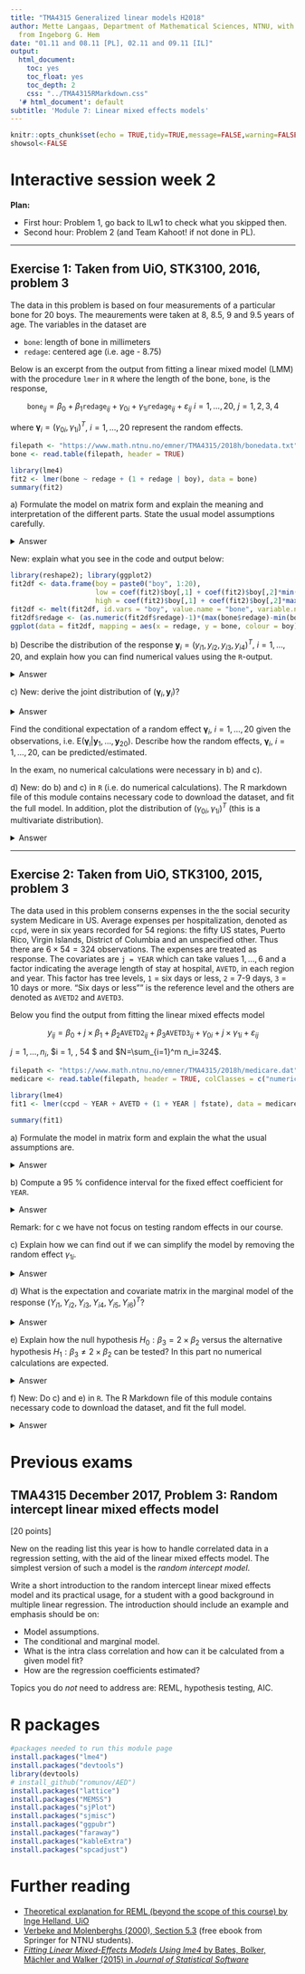 ```yaml
---
title: "TMA4315 Generalized linear models H2018"
author: Mette Langaas, Department of Mathematical Sciences, NTNU, with contibutions
  from Ingeborg G. Hem
date: "01.11 and 08.11 [PL], 02.11 and 09.11 [IL]"
output:
  html_document:
    toc: yes
    toc_float: yes
    toc_depth: 2
    css: "../TMA4315RMarkdown.css"
  '# html_document': default
subtitle: 'Module 7: Linear mixed effects models'
---
```


```r
knitr::opts_chunk$set(echo = TRUE,tidy=TRUE,message=FALSE,warning=FALSE,results="hold")
showsol<-FALSE
```


# <a id="interactivew2">Interactive session week 2 </a>

**Plan:**

* First hour: Problem 1, go back to ILw1 to check what you skipped then.
* Second hour: Problem 2 (and Team Kahoot! if not done in PL).

---

## Exercise 1: Taken from UiO, STK3100, 2016, problem 3

The data in this problem is based on four measurements of a particular bone for 20 boys. The meaurements were taken at 8, 8.5, 9 and 9.5 years of age. The variables in the dataset are

* `bone`: length of bone in millimeters
* `redage`: centered age (i.e. age - 8.75)

Below is an excerpt from the output from fitting a linear mixed model (LMM) with the procedure `lmer` in `R` where the length of the bone, `bone`, is the response,

$$ \texttt{bone}_{ij} = \beta_0 + \beta_1 \texttt{redage}_{ij} + \gamma_{0i} + \gamma_{1i}\texttt{redage}_{ij} + \varepsilon_{ij} \ i = 1, \dots, 20, \ j = 1,2,3,4 $$

where $\mathbf{ {\boldsymbol \gamma}}_i = (\gamma_{0i}, \gamma_{1i})^T$, $i = 1, \dots, 20$ represent the random effects.

```r
filepath <- "https://www.math.ntnu.no/emner/TMA4315/2018h/bonedata.txt"
bone <- read.table(filepath, header = TRUE)

library(lme4)
fit2 <- lmer(bone ~ redage + (1 + redage | boy), data = bone)
summary(fit2)
```


<span class="question">a) Formulate the model on matrix form and explain the meaning and interpretation of the different parts. State the usual model assumptions carefully.</span>

<details><summary>Answer</summary>
Define 

$$ \mathbf{y}_i = \begin{pmatrix} y_{i1} \\ y_{i2} \\ y_{i3} \\ y_{i4} \end{pmatrix} = \begin{pmatrix} \texttt{bone}_{i1} \\ \texttt{bone}_{i2} \\ \texttt{bone}_{i3} \\ \texttt{bone}_{i4} \\ \end{pmatrix}, \ X_i = \begin{pmatrix} 1 & \texttt{redage}_{i1} \\ 1 & \texttt{redage}_{i2} \\ 1 & \texttt{redage}_{i3} \\ 1 & \texttt{redage}_{i4} \\ \end{pmatrix}, \ \pmb{\beta} = \begin{pmatrix} \beta_0 \\ \beta_1 \end{pmatrix}, \ U_i = X_i, \ \pmb{\gamma}_i = \begin{pmatrix} \gamma_{0i} \\ \gamma_{1i} \end{pmatrix}, \ \varepsilon_i = \begin{pmatrix} \varepsilon_{i1} \\ \varepsilon_{i2} \\ \varepsilon_{i3} \\ \varepsilon_{i4} \\ \end{pmatrix} $$

$\mathbf{y}_i$ is the response for person $i$, $X_i$ is the design matrix for the fixed part, $U_i$ for the random part. We get the model on matrix form:

$$\mathbf{y}_i = X_i \begin{pmatrix} \beta_0 \\ \beta_1 \end{pmatrix} + U_i \begin{pmatrix} \gamma_{0i} \\ \gamma_{1i} \end{pmatrix} + \varepsilon_i$$

The fitted values are in this model 20 non-parallel lines (as we have both random intercept *and* random slope).

```r

library(reshape2); library(ggplot2)

fit2df <- data.frame(boy = paste0("boy", 1:20),
                     low = coef(fit2)$boy[,1] + coef(fit2)$boy[,2]*min(bone$redage),
                     high = coef(fit2)$boy[,1] + coef(fit2)$boy[,2]*max(bone$redage))
fit2df <- melt(fit2df, id.vars = "boy", value.name = "bone", variable.name = "redage")
fit2df$redage <- (as.numeric(fit2df$redage)-1)*(max(bone$redage)-min(bone$redage)) + min(bone$redage)
ggplot(data = fit2df, mapping = aes(x = redage, y = bone, colour = boy)) + geom_line()

```


Such model is appropriate when it is the distribution of the intercepts and slopes which is of primary interest, not the intercept and slope for particular units.

The model assumptions are that the random vectors $\pmb{\gamma}_i$ and $\varepsilon_i$ are independent and multivariate normal with expectation zero:

$$ \pmb{\gamma}_i \sim N_q(0, \mathbf{Q}) = N_q \left(\begin{pmatrix} 0 \\ 0 \end{pmatrix}, \begin{pmatrix} \tau_0^2 & \tau_{01} \\ \tau_{10} & \tau_1^2 \end{pmatrix} \right) $$

$$\varepsilon_i \sim N(0, \Sigma_i) $$

where $\Sigma_i$ can be general, but is often on the form $\sigma^2I$ where $I$ is the identity matrix.
</details>

New: explain what you see in the code and output below:

```r
library(reshape2); library(ggplot2)
fit2df <- data.frame(boy = paste0("boy", 1:20),
                     low = coef(fit2)$boy[,1] + coef(fit2)$boy[,2]*min(bone$redage),
                     high = coef(fit2)$boy[,1] + coef(fit2)$boy[,2]*max(bone$redage))
fit2df <- melt(fit2df, id.vars = "boy", value.name = "bone", variable.name = "redage")
fit2df$redage <- (as.numeric(fit2df$redage)-1)*(max(bone$redage)-min(bone$redage)) + min(bone$redage)
ggplot(data = fit2df, mapping = aes(x = redage, y = bone, colour = boy)) + geom_line()
```

<span class="question">b) Describe the distribution of the response $\mathbf{y}_i = (y_{i1}, y_{i2}, y_{i3}, y_{i4})^T$, $i = 1, \dots, 20$, and explain how you can find numerical values using the `R`-output.</span>

<details><summary>Answer</summary>
Since $\mathbf{b}_i$ and $\varepsilon_i$ are independent and both are multivariate normal, $\mathbf{y}_i$ is also multivariate normal.

The expected value of $\mathbf{y}_i$ is E$(X_i\beta + U_i \pmb{\gamma}_i + \varepsilon_i) =$ E$(X_i\beta) + Z_i \cdot 0 + 0 = X_i\beta$. $X_i$ is the design matrix for person $i$.

As $\pmb{\gamma}_i$ and $\varepsilon_i$ are independent, the covariance matrix of the response is 

$$V_i = Cov(\mathbf{y}_i) = Cov(U_i \pmb{\gamma}_i) + Cov(\varepsilon_i) = U_i Cov(\pmb{\gamma}_i)U_i^T + Cov(\varepsilon_i) = U_i\mathbf{Q}U_i^T + \Sigma_i$$

$U_i = X_i$ is already defined and known, the values of $\hat{\beta}$ are known, $\hat{\Sigma_i}$ is $I_4$ times the residual variance (0.1794), and $\hat{\mathbf{Q}}$ is found by using the correlation of the random effects and their standard deviations under "Random effects" in the summary.

```r

X_i <- U_i <- matrix(c(1,1,1,1,-0.75,-0.25,0.25,0.75), ncol = 2)
beta <- matrix(fixef(fit2), ncol = 1)
Q <- matrix(summary(fit2)$varcor$boy, ncol = 2)
sigma_i <- sigma(fit2)^2*diag(4)

y_mean <- X_i %*% beta

y_cov <- U_i %*% Q %*% t(U_i) + sigma_i

```

</details>

<span class="question">c) New: derive the joint distribution of $(\pmb{\gamma}_i,\mathbf{y}_i)$?</span>

<details><summary>Answer</summary>
Since $\mathbf{y}_1, \dots, \mathbf{y}_{20}$ are independent and only $\mathbf{y}_i$ is correlated with $\pmb{\gamma}_i$, E$(\pmb{\gamma}_i | \mathbf{y}_1, \dots, \mathbf{y}_{20}) =$ E$(\pmb{\gamma}_i | \mathbf{y}_i)$.

But $(\pmb{\gamma}_i, \mathbf{y}_i)^T$ is multivariate normal with expectation $(0, X_i\beta)^T$ and covariance matrix

$$\begin{pmatrix} Q & QU_i^T \\ U_iQ & U_iQU_i^T + \Sigma_i \end{pmatrix}$$

Hence

$$E(\pmb{\gamma}_i | \mathbf{y}_i) = 0 + QU_i^T(U_iQU_i^T + \Sigma_i)^{-1}(\mathbf{Y}_i - X_i\beta) $$

and thus $\pmb{\gamma}_i$ is estimated by plugging the REML estimates into

$$\hat{Q}U_i^T(U_i\hat{Q}U_i^T + \hat{\Sigma}_i)^{-1}(\mathbf{Y}_i - X_i\hat{\beta})$$



</details>


Find the conditional expectation of a random effect $\pmb{\gamma}_i$, $i = 1, \dots, 20$ given the observations, i.e. E$(\pmb{\gamma}_i|\mathbf{y}_1, \dots, \mathbf{y}_{20})$. Describe how the random effects, $\pmb{\gamma}_i$, $i = 1, \dots, 20$, can be predicted/estimated.

In the exam, no numerical calculations were necessary in b) and c).

<span class="question">d) New: do b) and c) in `R` (i.e. do numerical calculations). The R markdown file of this module contains necessary code to download the dataset, and fit the full model. In addition, plot the distribution of $(\gamma_{0i}, \gamma_{1i})^T$ (this is a multivariate distribution).</span>

<details><summary>Answer</summary>

Part (b)

We need to (1) define X_i and U_i (the design matrices), (2) extract the parameters, $\boldsymbol{\hat{\beta}}$ and $Q$, (3) calculate the mean, and (4) calculate the covariance matrix:

```r

X_i <- U_i <- matrix(c(1,1,1,1,-0.75,-0.25,0.25,0.75), ncol = 2)
beta <- matrix(fixef(fit2), ncol = 1)
Q <- matrix(summary(fit2)$varcor$boy, ncol = 2)
sigma_i <- sigma(fit2)^2*diag(4)

(y_mean <- X_i %*% beta)

(y_cov <- U_i %*% Q %*% t(U_i) + sigma_i)

```

Part (c)

This is just (!) a line of code:

```r

# choosing i = 2
i <- 2
Y_i <- as.matrix(subset(bone, boy == i)$bone)


Q%*%t(U_i)%*%solve(U_i%*%Q%*%t(U_i) + sigma_i)%*%(Y_i - X_i%*%beta)
# can check and see if the estimate coincides with the estimate from lmer
ranef(fit2)$boy[which(row.names(ranef(fit2)$boy) == i),] # and it does

```

We can also plot the density:

```r

library(mvtnorm)
x1 <- seq(-6, 6, length.out = 100)
x2 <- seq(-3, 3, length.out = 100)
x <- expand.grid(x1,x2)
y <- dmvnorm(x, mean = c(0,0), sigma = Q)

df <- data.frame(x1 = x[,1], x2 = x[,2], y = y)

ggplot(data = df, aes(x = x1, y = x2)) + 
  geom_raster(aes(fill = y)) + scale_fill_gradientn(colours = terrain.colors(10)) +
  geom_contour(aes(z = y), color = "black") +
  geom_point(aes(x = 0, y = 0), pch = 4, col = "red", size = 3)


```

</details>

---

## Exercise 2: Taken from UiO, STK3100, 2015, problem 3

The data used in this problem conserns expenses in the the social security system Medicare in US. Average expenses per hospitalization, denoted as `ccpd`, were in six years recorded for 54 regions: the fifty US states, Puerto Rico, Virgin Islands, District of Columbia and an unspecified other. Thus there are $6\times54 = 324$ observations. The expenses are treated as response. The covariates are `j = YEAR` which can take values $1, \dots, 6$ and a factor indicating the average length of stay at hospital, `AVETD`, in each region and year. This factor has tree levels, `1` = six days or less, `2` = 7-9 days, `3` = 10 days or more. "Six days or less"" is the reference level and the others are denoted as `AVETD2` and `AVETD3`.

Below you find the output from fitting the linear mixed effects model

$$y_{ij} = \beta_0 + j \times \beta_1 + \beta_2 \texttt{AVETD2}_{ij} + \beta_3 \texttt{AVETD3}_{ij} + \gamma_{0i} + j \times \gamma_{1i} + \varepsilon_{ij} $$

$j = 1, \dots, n_i$, $i = 1, \dots, 54 $ and $N=\sum_{i=1}^m n_i=324$.


```r
filepath <- "https://www.math.ntnu.no/emner/TMA4315/2018h/medicare.dat"
medicare <- read.table(filepath, header = TRUE, colClasses = c("numeric", "numeric", "factor", "factor"))

library(lme4)
fit1 <- lmer(ccpd ~ YEAR + AVETD + (1 + YEAR | fstate), data = medicare)

summary(fit1)
```

<span class="question">a) Formulate the model in matrix form and explain the what the usual assumptions are.</span>

<details><summary>Answer</summary>
$$y_i = X_i\beta + U_i\gamma_i + \varepsilon_i, \ i = 1, \dots, 54 $$

where

$$X_i = \begin{pmatrix} 
  1 & 1 & \mathbf{1}_{AVETD \in \{7, 8, 9\}} & \mathbf{1}_{AVETD \in \{10, 11, \dots\}} \\
  1 & 2 & \mathbf{1}_{AVETD \in \{7, 8, 9\}} & \mathbf{1}_{AVETD \in \{10, 11, \dots\}} \\
  \vdots & \vdots & \vdots & \vdots \\
  1 & 6 & \mathbf{1}_{AVETD \in \{7, 8, 9\}} & \mathbf{1}_{AVETD \in \{10, 11, \dots\}} \\
\end{pmatrix}$$

and

$$U_i = \begin{pmatrix}
  1 & 1 \\
  1 & 2 \\
  \vdots & \vdots \\
  1 & 6
\end{pmatrix}$$

and has dimenstions $6 \times 4$ and $6 \times 2$, respectively. The indicator function $\mathbf{1}_A$ is defines as 1 when $A$ is true, and 0 else. The fixed effects parameters are collected in the $4 \times 1$ vector $\beta = (\beta_0, \beta_1, \beta_2, \beta_3)^T$, and the random effects in the $2 \times 1$ vector $\gamma_i = (\gamma_{0i}, \gamma_{1i})^T$, $i = 1, \dots, 54$. $\gamma_i$ is multinormal (2-dimensional) with expectation $(0,0)^T$ and covariance matrix $Q$, and is independent of the errors $\varepsilon_i = (\varepsilon_{i1}, \dots, \varepsilon_{i6}$ where all elements are $N(0, \sigma^2)$.

</details>


<span class="question">b) Compute a 95 % confidence interval for the fixed effect coefficient for `YEAR`.</span>

<details><summary>Answer</summary>
$$ \frac{\hat{\beta}_1-\beta_1}{\widehat{SD(\hat{\beta_1})}} \approx N(0, 1) $$

Hence, we get $706.04 \pm 1.96 \cdot 39.55 = [628.522, 783.558]$.

</details>

Remark: for c we have not focus on testing random effects in our course.

<span class="question">c) Explain how we can find out if we can simplify the model by removing the random effect $\gamma_{1i}$.</span>

<details><summary>Answer</summary>
A model not containing the random effect `YEAR` is a simplification of the covariance structure. This can be performed by fitting models containing `YEAR` and not containing `YEAR` and comparing the values of $-2 \log(L)$. But the approximating distribution is a linear combination of $\chi^2$-distributions, in this case $\frac{1}{2}\chi_1^2 + \frac{1}{2}\chi_2^2$. We can calculate the p-values for each distribution individually and then sum them and divide by 2. Note that with very small p-values we do not have these problems with incorrect p-values; we reject $H_0$ either way. *NOTE:* We ask about this so you are aware that we cannot blindly use p-values like in linear models, but the details with the $\chi^2$-distributions are outside the scope of the course.


</details>


<span class="question">d) What is the expectation and covariate matrix in the marginal model of the response $(Y_{i1}, Y_{i2}, Y_{i3}, Y_{i4}, Y_{i5}, Y_{i6})^T$?</span>

<details><summary>Answer</summary>
The covariance matrix of $y_i$ is Cov$(U_i\gamma_i + \varepsilon_i) = U_i Cov(\gamma_i)U_i^T + \sigma^2 I_6 = U_iQU_i^T + \sigma^2I_6$ which becomes

$$ \begin{pmatrix} 1 & 1 \\ 1 & 2 \\ \vdots & \vdots \\ 1 & 6 \\ \end{pmatrix} \begin{pmatrix} \tau_0^2 & \tau_{01} \\ \tau_{10} & \tau_1^2 \end{pmatrix} \begin{pmatrix} 1 & 1 & \cdots & 1 \\ 1 & 2 & \cdots & 6 \end{pmatrix} + \sigma^2I_6 $$

</details>


<span class="question">e) Explain how the null hypothesis $H_0: \beta_3 = 2\times\beta_2$ versus the alternative hypothesis $H_1: \beta_3 \neq 2\times\beta_2$ can be tested? In this part no numerical calculations are expected.</span>

<details><summary>Answer</summary>
The hypothesis implies a simplification of the fixed effect structure. This can be performed by fitting the model from part a) by maximum likelihood, and also the simplified model

$$ y_{ij} = \beta_0 + j \times \beta_1 + \beta_2(\texttt{AVETD2} + 2\texttt{AVETD3}) + \gamma_{0i} + j \times \gamma_{1i} + \varepsilon_{ij}, $$

$$ j = 1, \dots, 324, \ i = 1, \dots, 54 $$

also by maximum likelihood. Then you compare the values of $-2 \log(L)$. The approximating distribution is a $\chi_1^2$-distribution, since the hypothesis represents one restriction (i.e., restrictions on only one parameter, in this case $\beta_3$ (or $\beta_2$)).

A Wald test is also possible, with $d = 0$, $\beta = (\beta_1, \beta_2)^T$ and $C = (-2, 1)$, and the statistic is assumed $\chi_1^2$-distributed.


</details>


<span class="question">f) New: Do c) and e) in `R`. The R Markdown file of this module contains necessary code to download the dataset, and fit the full model.</span>



<details><summary>Answer</summary>
(c)

```r

# In R:
fit1h0 <- lmer(ccpd ~ YEAR + AVETD + (1 | fstate), data = medicare)
fit1h1 <- lmer(ccpd ~ YEAR + AVETD + (1 + YEAR | fstate), data = medicare)

cat("H0: ", -2*c(logLik(fit1h0)), ", H1: ", -2*c(logLik(fit1h1)), sep = "")

statistic <- -2*c(logLik(fit1h0)) + 2*c(logLik(fit1h1))

cat("Statistic = ", statistic, 
    ", p-value = 0.5*", pchisq(statistic, 1, lower.tail = FALSE), " + 0.5*", pchisq(statistic, 2, lower.tail = FALSE),
    " = ", 0.5*pchisq(statistic, 1, lower.tail = FALSE) + 0.5*pchisq(statistic, 2, lower.tail = FALSE), 
    sep = "")

```

(e)

```r

medicare$AVETD_H0 <- with(medicare, as.numeric(AVETD == 2) + 2*as.numeric(AVETD == 3))
fit1h0 <- lmer(ccpd ~ YEAR + AVETD_H0 + (1 + YEAR | fstate), data = medicare)
fit1h1 <- lmer(ccpd ~ YEAR + AVETD + (1 + YEAR | fstate), data = medicare)

anova(fit1h0, fit1h1) # default is to refit model(s) using ML, not REML

d <- 0
C <- c(-2, 1)
beta <- fixef(fit1)[3:4]
Sigma <- vcov(fit1)[3:4, 3:4]

wald <- as.numeric(t(C%*%beta-d)%*%solve(C%*%Sigma%*%C)%*%(C%*%beta-d))
pval <- pchisq(wald, 1, lower.tail = FALSE)

cat("Wald = ", wald, ", p-value = ", pval, sep = "")

```

Both tests give p-values indicating that we keep the null-hypothesis, i.e., replace $\beta_3$ by $2\beta_2$.


</details>

# Previous exams

## <a id="exam2017">TMA4315 December 2017, Problem 3: Random intercept linear mixed effects model </a>
[20 points]

New on the reading list this year is how to handle correlated data in a regression setting, with the aid of the linear mixed effects model. The simplest version of such a model is the _random intercept model_.

Write a short introduction to the random intercept linear mixed effects model and its practical usage, for a student with a good background in multiple linear regression. The introduction should include an example and emphasis should be on:

* Model assumptions.
* The conditional and marginal model. 
* What is the intra class correlation and how can it be calculated from a given model fit?
* How are the regression coefficients estimated?

Topics you do _not_ need to address are: REML, hypothesis testing, AIC.

# R packages

```r
#packages needed to run this module page
install.packages("lme4")
install.packages("devtools")
library(devtools)
# install_github("romunov/AED")
install.packages("lattice")
install.packages("MEMSS")
install.packages("sjPlot")
install.packages("sjmisc")
install.packages("ggpubr")
install.packages("faraway")
install.packages("kableExtra")
install.packages("spcadjust")
```

# Further reading

* [Theoretical explanation for REML (beyond the scope of this course) by Inge Helland, UiO](http://www.uio.no/studier/emner/matnat/math/STK4070/v05/reml.pdf) 
* [Verbeke and Molenberghs (2000), Section 5.3](https://link.springer.com/book/10.1007%2F978-1-4419-0300-6) (free ebook from Springer for NTNU students).
* [_Fitting Linear Mixed-Effects Models Using *lme4*_ by Bates, Bolker, Mächler and Walker (2015) in _Journal of Statistical Software_](https://www.jstatsoft.org/index.php/jss/article/view/v067i01/v67i01.pdf)
